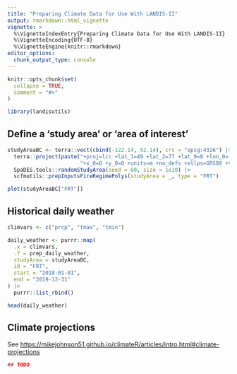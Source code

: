 ```yaml
---
title: "Preparing Climate Data for Use With LANDIS-II"
output: rmarkdown::html_vignette
vignette: >
  %\VignetteIndexEntry{Preparing Climate Data for Use With LANDIS-II}
  %\VignetteEncoding{UTF-8}
  %\VignetteEngine{knitr::rmarkdown}
editor_options: 
  chunk_output_type: console
---
```


```r
knitr::opts_chunk$set(
  collapse = TRUE,
  comment = "#>"
)
```

```r
library(landisutils)
```

## Define a 'study area' or 'area of interest'

```r
studyAreaBC <- terra::vect(cbind(-122.14, 52.14), crs = "epsg:4326") |>
  terra::project(paste("+proj=lcc +lat_1=49 +lat_2=77 +lat_0=0 +lon_0=-95",
                       "+x_0=0 +y_0=0 +units=m +no_defs +ellps=GRS80 +towgs84=0,0,0")) |>
  SpaDES.tools::randomStudyArea(seed = 60, size = 1e10) |>
  scfmutils::prepInputsFireRegimePolys(studyArea = _, type = "FRT")

plot(studyAreaBC["FRT"])
```

## Historical daily weather

```r
climvars <- c("prcp", "tmax", "tmin")

daily_weather <- purrr::map(
  .x = climvars,
  .f = prep_daily_weather,
  studyArea = studyAreaBC,
  id = "FRT",
  start = "2018-01-01",
  end = "2019-12-31"
) |>
  purrr::list_rbind()

head(daily_weather)
```

## Climate projections

See <https://mikejohnson51.github.io/climateR/articles/intro.html#climate-projections>

```r
## TODO
```
